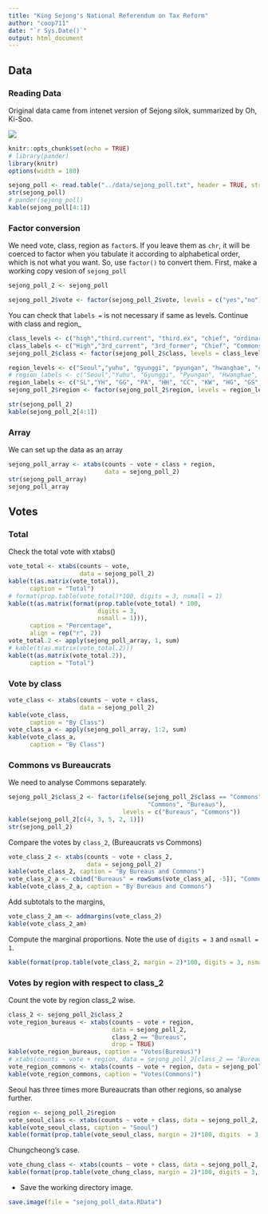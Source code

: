 ```yaml
---
title: "King Sejong's National Referendum on Tax Reform"
author: "coop711"
date: "`r Sys.Date()`"
output: html_document
---
```


## Data

### Reading Data 

Original data came from intenet version of Sejong silok, summarized by Oh, Ki-Soo.

![](../pics/sejong_poll_data.png)


```r
knitr::opts_chunk$set(echo = TRUE)
# library(pander)
library(knitr)
options(width = 180)
```

```r
sejong_poll <- read.table("../data/sejong_poll.txt", header = TRUE, stringsAsFactors = FALSE)
str(sejong_poll)
# pander(sejong_poll)
kable(sejong_poll[4:1])
```

### Factor conversion

We need vote, class, region as `factor`s. If you leave them as `chr`, it will be coerced to factor when you tabulate it according to alphabetical order, which is not what you want. So, use `factor()` to convert them. First, make a working copy vesion of `sejong_poll`

```r
sejong_poll_2 <- sejong_poll
```

```r
sejong_poll_2$vote <- factor(sejong_poll_2$vote, levels = c("yes","no"), labels = c("Yes", "No"))
```

You can check that `labels = ` is not necessary if same as levels. Continue with class and region_

```r
class_levels <- c("high","third.current", "third.ex", "chief", "ordinary")
class_labels <- c("High","3rd_current", "3rd_former", "Chief", "Commons")
sejong_poll_2$class <- factor(sejong_poll_2$class, levels = class_levels, labels = class_labels)
```

```r
region_levels <- c("Seoul","yuhu", "gyunggi", "pyungan", "hwanghae", "chungcheong", "kangwon", "hamgil", "gyungsang", "jeolla")
# region_labels <- c("Seoul","Yuhu", "Gyunggi", "Pyungan", "Hwanghae", "Chungcheong", "Kangwon", "Hamgil", "Gyungsang", "Jeolla")
region_labels <- c("SL","YH", "GG", "PA", "HH", "CC", "KW", "HG", "GS", "JL")
sejong_poll_2$region <- factor(sejong_poll_2$region, levels = region_levels, labels = region_labels)
```

```r
str(sejong_poll_2)
kable(sejong_poll_2[4:1])
```

### Array

We can set up the data as an array

```r
sejong_poll_array <- xtabs(counts ~ vote + class + region, 
                           data = sejong_poll_2)
str(sejong_poll_array)
sejong_poll_array
```

## Votes

### Total

Check the total vote with xtabs()

```r
vote_total <- xtabs(counts ~ vote, 
                    data = sejong_poll_2)
kable(t(as.matrix(vote_total)), 
      caption = "Total")
# format(prop.table(vote_total)*100, digits = 3, nsmall = 1)
kable(t(as.matrix(format(prop.table(vote_total) * 100, 
                         digits = 3, 
                         nsmall = 1))), 
      caption = "Percentage", 
      align = rep("r", 2))
vote_total.2 <- apply(sejong_poll_array, 1, sum)
# kable(t(as.matrix(vote_total.2)))
kable(t(as.matrix(vote_total.2)), 
      caption = "Total")
```

### Vote by class

```r
vote_class <- xtabs(counts ~ vote + class, 
                    data = sejong_poll_2)
kable(vote_class, 
      caption = "By Class")
vote_class_a <- apply(sejong_poll_array, 1:2, sum)
kable(vote_class_a, 
      caption = "By Class")
```

### Commons vs Bureaucrats

We need to analyse Commons separately. 

```r
sejong_poll_2$class_2 <- factor(ifelse(sejong_poll_2$class == "Commons", 
                                       "Commons", "Bureaus"), 
                                levels = c("Bureaus", "Commons"))
kable(sejong_poll_2[c(4, 3, 5, 2, 1)])
str(sejong_poll_2)
```

Compare the votes by `class_2`,  (Bureaucrats vs Commons)

```r
vote_class_2 <- xtabs(counts ~ vote + class_2, 
                      data = sejong_poll_2)
kable(vote_class_2, caption = "By Bureaus and Commons")
vote_class_2_a <- cbind("Bureaus" = rowSums(vote_class_a[, -5]), "Commons" =  vote_class_a[, 5])
kable(vote_class_2_a, caption = "By Bureaus and Commons")
```

Add subtotals to the margins, 

```r
vote_class_2_am <- addmargins(vote_class_2)
kable(vote_class_2_am)
```

Compute the marginal proportions. Note the use of `digits = 3` and `nsmall = 1`.

```r
kable(format(prop.table(vote_class_2, margin = 2)*100, digits = 3, nsmall = 1), caption = "Bureaus and Commons", align = rep("r", 2))
```

### Votes by region with respect to class_2 

Count the vote by region class_2 wise.

```r
class_2 <- sejong_poll_2$class_2
vote_region_bureaus <- xtabs(counts ~ vote + region, 
                             data = sejong_poll_2, 
                             class_2 == "Bureaus", 
                             drop = TRUE)
kable(vote_region_bureaus, caption = "Votes(Bureaus)")
# xtabs(counts ~ vote + region, data = sejong_poll_2[class_2 == "Bureaus", ], drop = TRUE)
vote_region_commons <- xtabs(counts ~ vote + region, data = sejong_poll_2, class_2 == "Commons", drop = TRUE)
kable(vote_region_commons, caption = "Votes(Commons)")
```

Seoul has three times more Bureaucrats than other regions, so analyse further.

```r
region <- sejong_poll_2$region
vote_seoul_class <- xtabs(counts ~ vote + class, data = sejong_poll_2, region == "SL", drop = TRUE)
kable(vote_seoul_class, caption = "Seoul")
kable(format(prop.table(vote_seoul_class, margin = 2)*100, digits  = 3, nsmall = 1), caption = "SL", align = rep("r", 3))
```

Chungcheong's case.

```r
vote_chung_class <- xtabs(counts ~ vote + class, data = sejong_poll_2, region == "CC", drop = TRUE)
kable(format(prop.table(vote_chung_class, margin = 2)*100, digits = 3, nsmall = 1), caption = "CC", align = rep("r", 3))
```

- Save the working directory image.

```r
save.image(file = "sejong_poll_data.RData")
```


